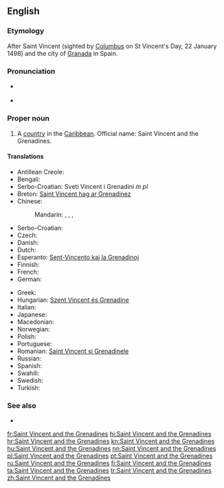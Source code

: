 ==English==
{{rfc-auto}}
{{wikipedia}}

===Etymology===
After Saint Vincent (sighted by [[Columbus]] on St Vincent's Day, 22 January 1498) and the city of [[Granada]] in Spain.

===Pronunciation===
* {{a|UK|US}} {{IPA|/seɪnt ˈvɪnt.sənt ænd ðə ˌɡɹɛn.əˈdiːnz/}}
* {{audio|en-us-Saint Vincent and the Grenadines.ogg|Audio (US)}}

===Proper noun===
{{en-proper noun}}

# A [[country]] in the [[Caribbean]]. Official name: Saint Vincent and the Grenadines.

====Translations====
{{trans-top|country in the Caribbean}}
* Antillean Creole: {{tø|gcf|Senvensan é Tigrinad}}
* Bengali: {{t-|bn|সেন্ট ভিনসেন্ট ও গ্রেনাডাইন দ্বীপপুঞ্জ}}
* Serbo-Croatian: Sveti Vincent i Grenadini ''m pl''
* Breton: [[Saint Vincent hag ar Grenadinez]]
* Chinese:
*: Mandarin: {{t|cmn|聖文森特和格林納丁斯|sc=Hani}}, {{t|cmn|圣文森特和格林纳丁斯|tr=Shèngwénsēntè hé Gélínnàdīngsī|sc=Hani}}, {{t|cmn|聖文森及格瑞納丁|sc=Hani}}, {{t|cmn|圣文森及格瑞纳丁|tr=Shèngwénsēn Jígéruìnàdīng|sc=Hani}}
* Serbo-Croatian: {{t|sh|Sveti Vincent i Grenadini}}
* Czech: {{t+|cs|Svatý Vincenc a Grenadiny}}
* Danish: {{t-|da|Saint Vincent og Grenadinerne}}
* Dutch: {{t+|nl|Saint Vincent en de Grenadines}}
* Esperanto: [[Sent-Vincento kaj la Grenadinoj]]
* Finnish: {{t+|fi|Saint Vincent ja Grenadiinit}}
* French: {{t+|fr|Saint-Vincent-et-Grenadines|f|p}}
* German: {{t+|de|St. Vincent und die Grenadinen}}
{{trans-mid}}
* Greek: {{t+|el|Άγιος Βικέντιος και Γρεναδίνες|m|tr=Ágios Vikéntios kai Grenadínes}}
* Hungarian: [[Szent Vincent és Grenadine]]
* Italian: {{t-|it|Saint Vincent e Grenadine}}
* Japanese: {{t-|ja|セントヴィンセントおよびグレナディーン諸島|tr=Sento Vinsento oyobi Gurenadīn shotō}}
* Macedonian: {{t-|mk|Свети Винсент и Гренадини|tr=Svéti Vínsent i Grenadíni}}
* Norwegian: {{t-|no|Saint Vincent og Grenadinene}}
* Polish: {{t+|pl|Saint Vincent i Grenadyny}}
* Portuguese: {{t+|pt|São Vicente e Granadinas}}
* Romanian: [[Saint Vincent și Grenadinele]]
* Russian: {{t-|ru|Сент-Винсент и Гренадины|p|tr=Sent-Vínsent i Grenadíny}}
* Spanish: {{t+|es|San Vicente y las Granadinas}}
* Swahili: {{t-|sw|Santavisenti na Grenadini}}
* Swedish: {{t+|sv|Saint Vincent och Grenadinerna}}
* Turkish: {{t|tr|Saint Vincent ve Granadalar}}
{{trans-bottom}}

===See also===
* {{list|en|countries of North America}}

[[fr:Saint Vincent and the Grenadines]]
[[hi:Saint Vincent and the Grenadines]]
[[hr:Saint Vincent and the Grenadines]]
[[kn:Saint Vincent and the Grenadines]]
[[hu:Saint Vincent and the Grenadines]]
[[nn:Saint Vincent and the Grenadines]]
[[pl:Saint Vincent and the Grenadines]]
[[pt:Saint Vincent and the Grenadines]]
[[ru:Saint Vincent and the Grenadines]]
[[fi:Saint Vincent and the Grenadines]]
[[ta:Saint Vincent and the Grenadines]]
[[tr:Saint Vincent and the Grenadines]]
[[zh:Saint Vincent and the Grenadines]]